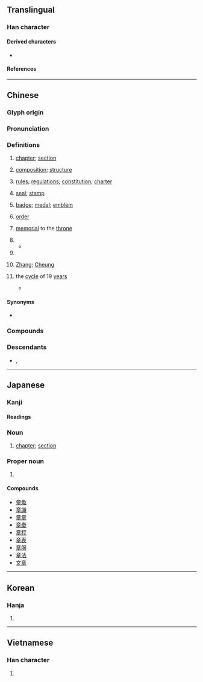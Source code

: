 {{character info}}
==Translingual==
{{stroke order|strokes=11}}

===Han character===
{{Han char|rn=117|rad=立|as=06|sn=11|four=00406|canj=YTAJ|ids=⿱立早,⿱音十}}

====Derived characters====
* {{l|mul|[[障]], [[蟑]], [[嶂]], [[墇]], [[嫜]], [[傽]], [[彰]], [[璋]], [[獐]], [[幛]], [[瘴]], [[暲]], [[樟]], [[漳]], [[慞]]}}

====References====
{{Han ref|kx=0871.080|dkj=25761|dj=1301.170|hdz=42709.040|uh=7AE0}}

----

==Chinese==
{{zh-forms}}

===Glyph origin===
{{Han etym}}

===Pronunciation===
{{zh-pron
|m=zhāng
|m-s=
|dg=җон1
|c=zoeng1
|c-t=
|g=zong1
|h=pfs=chông;gd=zong1
|j=zan1
|mb=ció̤ng
|md=ciŏng
|mn=xm,qz,jj,tp,tc,hc,kh,lk,sx,yl,km,mg:chiuⁿ/zz,tn:chioⁿ/xm,qz,jj,tw:chiong/zz:chiang
|mn_note=chiuⁿ/chioⁿ - vernacular; chiong/chiang - literary
|mn-t=zion1/ziên1/ziang1
|mn-t_note=zion1/ziên1 - vernacular (ziên1 - Chaozhou); ziang1 - literary
|w=1tsaan
|x=zhan1
|mc=y
|oc=y
|ma=y
|cat=n,v,cls,pn
}}

===Definitions===
{{zh-hanzi}}

# [[chapter]]; [[section]]
#: {{zh-x|九 章 算術|{{w|The Nine Chapters on the Mathematical Art}}}}
#: {{zh-x|章節|chapter, section}}
#: {{zh-x|樂章|{{q|music}} movement}}
# [[composition]]; [[structure]]
#: {{zh-x|文章|article, essay}}
# [[rule]]s; [[regulation]]s; [[constitution]]; [[charter]]
#: {{zh-x|章程|rules; charter}}
# [[seal]]; [[stamp]]
#: {{zh-x|圖章|stamp, seal}}
# [[badge]]; [[medal]]; [[emblem]]
#: {{zh-x|徽章|badge, emblem}}
# [[order]] {{rfv-sense|zh}}
#: {{zh-x|雜亂無章|confusing and disordered; chaotic}}
# [[memorial]] to the [[throne]]
#: {{zh-x|奏章|memorial to the throne}}
# {{zh-alt-form|彰|tr=zhāng|[[obvious]]; [[well-known]]; to make manifest; to distinguish}}
#* {{zh-x|「^殷 之 三-仁」 皆 暗 於 前 而 章 於 後，何 益 於 事？何 補 於 君？|The so-called "three virtuous men of Yin" were all in various forms of oblivion beforehand and '''were accorded great fame''' after the fact. How did that help with the matters of their country? What use were there to their prince?|ref={{circa2|early 1st century|short=yes}}, {{w|Huan Tan}} ({{w2|zh|桓譚}}), ''New Treatise'' ({{lang|zh|《新論》}})}}
# {{zh-classifier|[[chapter]]s, etc}}
# {{surname|zh}} [[Zhang]]; [[Cheung]]
#: {{zh-x|^章 ^子-怡|{{w|Zhang Ziyi|'''Zhang''' Ziyi}}}}
# {{lb|zh|Chinese astronomy}} the [[cycle]] of 19 [[years]] {{gloss|approximate common [[multiple]] for the [[synodic month]] and [[tropical year]], similar to the [[Metonic cycle]]}}
#* {{zh-x|十九 歲 為{wéi} 一 章。四 章 為 一 蔀，七十六 歲。|[The cycle of] nineteen years constitute one <b>''zhang''</b>. Four <b>''zhang''</b> make one ''bu'', which is seventy-six years.|CL|ref={{circa2|early 3rd century|short=yes}}, Zhao Shuang ({{w2|zh|趙爽}}), editor. ''{{w|Zhoubi Suanjing}}'' ({{lang|zh|《周髀算經》}})}}

====Synonyms====
* {{s|chapter}} {{zh-l|章段}}

===Compounds===
{{zh-der|建章|千章|密章|便章|彫章鏤句|大諫章|平章百姓|彈章|周章狼狽|報章|帽章|九章算術|徽章|三侯之章|大做文章|急就章|典章制度|引首章|孔章望斗|店章|平章|周章|出口成章|尋章摘句|寶章|寶鼎勛章|下筆成章|官樣文章|保章氏|不成章|圖章|像章|作文章|天章|奎章|國光獎章|大憲章|大費周章|九章律|壓角章|含章|奏章|國光勛章|印章學|九章|印章|勛章|定章|出言成章|典章|公章|八股文章|官章|大塊文章|有文章|牙章|會章|沉吟章句|樂章|景星勛章|斷章摘句|服章|率爾成章|文章星斗|有章|明章之治|憲章|敷章|文虎章|率由舊章|文章憎命|招生簡章|文章鉅公|斷章取義|正章|私章|真章|斷章截句|摘句尋章|橡皮圖章|滿腹文章|照章|摛章繪句|瑤章|班馬文章|獎章|河女之章|摛藻雕章|煞費周章|搜章擿句|殘章斷簡|成章|斐然成章|操翰成章|抗章|毫無章法|榮譽勛章|文章魁首|昄章|援筆成章|文章|約章|章句之徒|龍章鳳篆|蓋章|龍章|章回小說|臂章|章魚|老章程|篇章|走筆成章|見真章|露章|飲章|總章|章表|簽章|紀念章|章臺|章臺柳|胸章|脫口成章|龍章鳳姿|違章建築|簡章|鵬舉獎章|肩章|表章|騎縫章|賞罰無章|雜亂無章|章身|辨章|黨章|豫章|章華|章草|章臺楊柳|章節|章程|章甫縫掖|章甫|章決句斷|章水|章奏|章句儒|章句|章則|諫章|辭章|舉筆成章|褒章|雲章|章服|雕章繢句|誕章|袖章|龍蛇之章|順理成章|鉤章棘句|雕章鏤句|閒章|章法|都鄙有章|雲麾勛章|規章|連章累牘|辯章|章甫薦履|詞章|走馬章臺|費周章|證章|紫綬金章|章動|約法三章|領章|說章兒|星章|章興|章程|章莊鋪|章田寺|顯章}}

===Descendants===
{{CJKV||しょう|장|chương}}
* {{desc|bor=1|en|Chang}}, {{l|en|Zhang}}

{{zh-cat|Elementary|Calendar terms}}

----

==Japanese==

===Kanji===
{{ja-kanji|grade=3|rs=立06}}

====Readings====
{{ja-readings
|goon=しょう<しやう
|kanon=しょう<しやう
|nanori=あき, あきら, あや, ふみ
}}

===Noun===
{{ja-noun|しょう}}

# [[chapter]]; [[section]]

===Proper noun===
{{ja-pos|あきら|proper}}

# {{given name|ja|male|sort=あきら}}

====Compounds====
{{der-top}}
* [[章魚]]
* [[章識]]
* [[章章]]
* [[章奏]]
* [[章程]]
* [[章表]]
* [[章服]]
* [[章法]]
* [[文章]]
{{der-bottom}}

----

==Korean==

===Hanja===
{{ko-hanja|글|장}}

# {{hanja form of|장|[[chapter]]}}

----

==Vietnamese==

===Han character===
{{vi-readings|reading=[[chương]]|rs=立06}}

# {{rfdef|vi|sort=立06}}